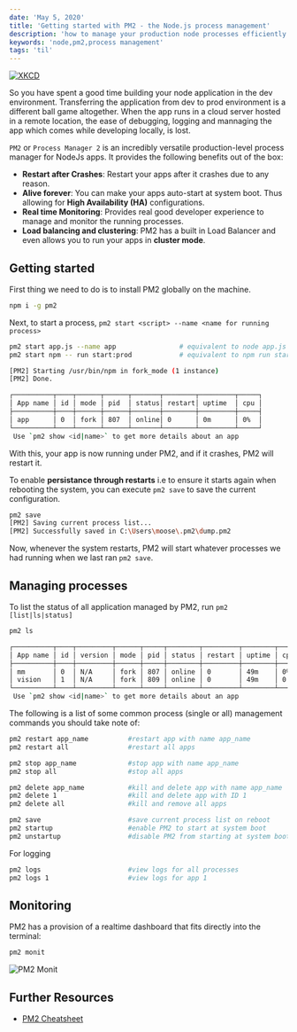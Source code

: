```yaml
---
date: 'May 5, 2020'
title: 'Getting started with PM2 - the Node.js process management'
description: 'how to manage your production node processes efficiently'
keywords: 'node,pm2,process management'
tags: 'til'
---
```


[![XKCD](https://imgs.xkcd.com/comics/server_problem.png)](https://xkcd.com/1084/)

So you have spent a good time building your node application in the dev environment. Transferring the application from dev to prod environment is a different ball game altogether.
When the app runs in a cloud server hosted in a remote location, the ease of debugging, logging and mannaging the app which comes while developing locally, is lost.

`PM2` or `Process Manager 2` is an incredibly versatile production-level process manager for NodeJs apps. It provides the following benefits out of the box:

- **Restart after Crashes**: Restart your apps after it crashes due to any reason.
- **Alive forever**: You can make your apps auto-start at system boot. Thus allowing for **High Availability (HA)** configurations.
- **Real time Monitoring**: Provides real good developer experience to manage and monitor the running processes.
- **Load balancing and clustering**: PM2 has a built in Load Balancer and even allows you to run your apps in **cluster mode**.

## Getting started

First thing we need to do is to install PM2 globally on the machine.

```bash
npm i -g pm2
```

Next, to start a process, `pm2 start <script> --name <name for running process>`

```bash
pm2 start app.js --name app                # equivalent to node app.js
pm2 start npm -- run start:prod            # equivalent to npm run start:prod

[PM2] Starting /usr/bin/npm in fork_mode (1 instance)
[PM2] Done.

┌──────────┬────┬──────┬──────┬───────┬────────┬─────────┬─────┐
│ App name │ id │ mode │ pid  │ status│ restart│ uptime  │ cpu │
├──────────┼────┼──────┼──────┼───────┼────────┼─────────┼─────┤
│ app      │ 0  │ fork │ 807  │ online│ 0      │ 0m      │ 0%  │
└──────────┴────┴──────┴──────┴───────┴────────┴─────────┴─────┘
 Use `pm2 show <id|name>` to get more details about an app
```

With this, your app is now running under PM2, and if it crashes, PM2 will restart it.

To enable **persistance through restarts** i.e to ensure it starts again when rebooting the system, you can execute `pm2 save` to save the current configuration.

```bash
pm2 save
[PM2] Saving current process list...
[PM2] Successfully saved in C:\Users\moose\.pm2\dump.pm2
```

Now, whenever the system restarts, PM2 will start whatever processes we had running when we last ran `pm2 save`.

## Managing processes

To list the status of all application managed by PM2, run `pm2 [list|ls|status]`

```bash
pm2 ls

┌──────────┬────┬─────────┬──────┬─────┬────────┬─────────┬────────┬──────┬───────────┬──────┬──────────┐
│ App name │ id │ version │ mode │ pid │ status │ restart │ uptime │ cpu  │ mem       │ user │ watching │
├──────────┼────┼─────────┼──────┼─────┼────────┼─────────┼────────┼──────┼───────────┼──────┼──────────┤
│ mm       │ 0  │ N/A     │ fork │ 807 │ online │ 0       │ 49m    │ 0%   │ 1.2 MB    │ pi   │ disabled │
│ vision   │ 1  │ N/A     │ fork │ 809 │ online │ 0       │ 49m    │ 0.9% │ 20.8 MB   │ pi   │ disabled │
└──────────┴────┴─────────┴──────┴─────┴────────┴─────────┴────────┴──────┴───────────┴──────┴──────────┘
 Use `pm2 show <id|name>` to get more details about an app
```

The following is a list of some common process (single or all) management commands you should take note of:

```bash
pm2 restart app_name          #restart app with name app_name
pm2 restart all               #restart all apps

pm2 stop app_name             #stop app with name app_name
pm2 stop all                  #stop all apps

pm2 delete app_name           #kill and delete app with name app_name
pm2 delete 1                  #kill and delete app with ID 1
pm2 delete all                #kill and remove all apps

pm2 save                      #save current process list on reboot
pm2 startup                   #enable PM2 to start at system boot
pm2 unstartup                 #disable PM2 from starting at system boot
```

For logging

```bash
pm2 logs                      #view logs for all processes
pm2 logs 1	         	      #view logs for app 1
```

## Monitoring

PM2 has a provision of a realtime dashboard that fits directly into the terminal:

```bash
pm2 monit
```

![PM2 Monit](https://paper-attachments.dropbox.com/s_3348EDA8ADEDF1B753FF1DA5E57B9C5202BF2887309E8F5C2C5049AF63A9B692_1588661999130_image.png)

## Further Resources

- [PM2 Cheatsheet](https://devhints.io/pm2)
